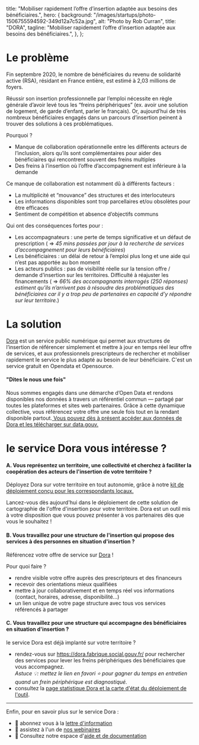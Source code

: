 
  title:
    "Mobiliser rapidement l’offre d’insertion adaptée aux besoins des bénéficiaires.",
  hero: {
    background: "/images/startups/photo-1506755594592-349d12a7c52a.jpg",
    alt: "Photo by Rob Curran",
    title: "DORA",
    tagline:
      "Mobiliser rapidement l’offre d’insertion adaptée aux besoins des bénéficiaires.",
  },
};

<LayoutArticle meta={meta} startup="dora">

<!-- start content -->

# Le problème

Fin septembre 2020, le nombre de bénéficiaires du revenu de solidarité active (RSA), résidant en France entière, est estimé à 2,03 millions de foyers.

Réussir son insertion professionnelle par l’emploi nécessite en règle générale d’avoir levé tous les “freins périphériques” (ex. avoir une solution de logement, de garde d’enfant, parler le français). Or, aujourd’hui de très nombreux bénéficiaires engagés dans un parcours d’insertion peinent à trouver des solutions à ces problématiques. 

Pourquoi ? 

* Manque de collaboration opérationnelle entre les différents acteurs de l’inclusion, alors qu’ils sont complémentaires pour aider des bénéficiaires qui rencontrent souvent des freins multiples
* Des freins à l’insertion où l’offre d’accompagnement est inférieure à la demande

Ce manque de collaboration est notamment dû à différents facteurs : 

* La multiplicité et “mouvance” des structures et des interlocuteurs
* Les informations disponibles sont trop parcellaires et/ou obsolètes pour être efficaces
* Sentiment de compétition et absence d’objectifs communs

Qui ont des conséquences fortes pour : 

* Les accompagnateurs : une perte de temps significative et un défaut de prescription ( => *45 mins passées par jour à la recherche de services d’accompagnement pour leurs bénéficiaires*)
* Les bénéficiaires : un délai de retour à l’emploi plus long et une aide qui n’est pas apportée au bon moment
* Les acteurs publics : pas de visibilité réelle sur la tension offre / demande d’insertion sur les territoires. Difficulté à réajuster les financements ( => *66% des accompagnants interrogés (250 réponses) estiment qu’ils n’arrivent pas à résoudre des problématiques des bénéficiaires car il y a trop peu de partenaires en capacité d’y répondre sur leur territoire.*)

# La solution

[Dora](https://dora.fabrique.social.gouv.fr/) est un service public numérique qui permet aux structures de l’insertion de référencer simplement et mettre à jour en temps réel leur offre de services, et aux professionnels prescripteurs de rechercher et mobiliser rapidement le service le plus adapté au besoin de leur bénéficiaire. C'est un service gratuit en Opendata et Opensource.



#### "Dites le nous une fois"

Nous sommes engagés dans une démarche d’Open Data et rendons disponibles nos données à travers un référentiel commun — partagé par toutes les plateformes et sites web partenaires. Grâce à cette dynamique collective, vous référencez votre offre une seule fois tout en la rendant disponible partout.[ Vous pouvez dès à présent accéder aux données de Dora et les télécharger sur data.gouv.](https://www.data.gouv.fr/fr/datasets/referentiel-de-loffre-dinsertion-liste-des-structures-et-services-dinsertion/)

# le service Dora vous intéresse ?

#### A. Vous représentez un territoire, une collectivité et cherchez à faciliter la coopération des acteurs de l'insertion de votre territoire ?

Déployez Dora sur votre territoire en tout autonomie, grâce à notre [kit de déploiement conçu pour les correspondants locaux.  ](https://docs.google.com/presentation/d/1uv73n7CVZgfZyWwQl_qXdKYtcDtQb084RDDIxc4YyCY/edit?usp=sharing)

Lancez-vous dès aujourd'hui dans le déploiement de cette solution de cartographie de l'offre d'insertion pour votre territoire. Dora est un outil mis à votre disposition que vous pouvez présenter à vos partenaires dès que vous le souhaitez !

#### B. Vous travaillez pour une structure de l'insertion qui propose des services à des personnes en situation d'insertion ?

Référencez votre offre de service sur [Dora](https://dora.fabrique.social.gouv.fr/) ! 

Pour quoi faire ?

* rendre visible votre offre auprès des prescripteurs et des financeurs
* recevoir des orientations mieux qualifiées
* mettre à jour collaborativement et en temps réel vos informations (contact, horaires, adresse, disponibilité...)
* un lien unique de votre page structure avec tous vos services référencés à partager 

#### C. Vous travaillez pour une structure qui accompagne des bénéficiaires en situation d'insertion ?

le service Dora est déjà implanté sur votre territoire ? 

* rendez-vous sur <https://dora.fabrique.social.gouv.fr/> pour rechercher des services pour lever les freins périphériques des bénéficiaires que vous accompagnez.\
   *Astuce 💡: mettez le lien en favori ⭐ pour gagner du temps en entretien quand un frein périphérique est diagnostiqué.*
* consultez la [page statistique Dora et la carte d'état du déploiement de l'outil](https://dora.fabrique.social.gouv.fr/stats).

- - -

Enfin, pour en savoir plus sur le service Dora : 

* 📰 abonnez vous à la [lettre d'information](https://d4c653e7.sibforms.com/serve/MUIEAEkY4naptXBIq5NdRg5UPxP1wmwbGCinne5c1gynY-wfrZ0Dz0QP_NqkXtfyYqhdaq3AO8VFZJ9giRi9ZT0eah7Ut2U0LeKSTVIHQb_5nhvTLUMWXo9ZMeIYCHVlzmjkXGQ66S5ewcYpSADUgV--2RVZ_mrnsRJQoCNwZ8y-sWzfQsEzfKuTA7SLbZ_dWeqaigudym3EaiHT)
* 🎤 assistez à l'un de [nos webinaires](https://app.livestorm.co/dora-1)
* 🔎 Consultez notre espace d'[aide et de documentation](https://aide.dora.fabrique.social.gouv.fr/fr/)

<!-- end content -->

</LayoutArticle>
